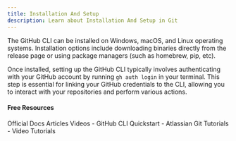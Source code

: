 ```yaml
---
title: Installation And Setup
description: Learn about Installation And Setup in Git
---
```

The GitHub CLI can be installed on Windows, macOS, and Linux operating systems. Installation options include downloading binaries directly from the release page or using package managers (such as homebrew, pip, etc).

Once installed, setting up the GitHub CLI typically involves authenticating with your GitHub account by running `gh auth login` in your terminal. This step is essential for linking your GitHub credentials to the CLI, allowing you to interact with your repositories and perform various actions.

#### Free Resources

<Tabs defaultValue="official">
<TabsList>
<TabsTrigger value="official">Official Docs</TabsTrigger>
<TabsTrigger value="article">Articles</TabsTrigger>
<TabsTrigger value="video">Videos</TabsTrigger>
</TabsList>

<TabsContent value="official">
<Note type="note" title="official">
- <Link href="https://docs.github.com/en/github-cli/github-cli/quickstart">GitHub CLI Quickstart</Link>
</Note>
</TabsContent>
<TabsContent value="article">
<Note type="note" title="article">
- <Link href="https://www.atlassian.com/git/tutorials">Atlassian Git Tutorials</Link>
</Note>
</TabsContent>
<TabsContent value="video">
<Note type="note" title="video">
- <Link href="https://www.youtube.com/results?search_query=git+installation-and-setup+tutorial">Video Tutorials</Link>
</Note>
</TabsContent>
</Tabs>
